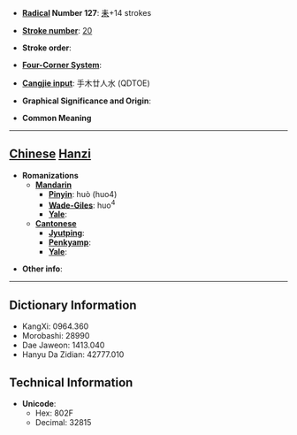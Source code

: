 * '''[[Wiktionary:Chinese radical index| Radical]] Number 127''': [[Wiktionary:Chinese radical index 耒|耒]]+14 strokes

* '''[[Wiktionary:Chinese total strokes index|Stroke number]]''': [[Wiktionary:Chinese total strokes index 20|20]]

* '''Stroke order''': 

* '''[[Wiktionary:Chinese four corner index|Four-Corner System]]''': 

* '''[[Wiktionary:Chinese Cangjie index|Cangjie input]]''': 手木廿人水 (QDTOE)

* '''Graphical Significance and Origin''': 

* '''Common Meaning'''

----

== [[Chinese]] [[Hanzi]] ==

* '''Romanizations'''
** '''[[Mandarin]]'''
*** '''[[Pinyin]]''': huò (huo4)
*** '''[[Wade-Giles]]''': huo<sup>4</sup>
*** '''[[Yale]]''': 
** '''[[Cantonese]]'''
*** '''[[Jyutping]]''':
*** '''[[Penkyamp]]''': 
*** '''[[Yale]]''': 

* '''Other info''': 

----

== Dictionary Information ==

* KangXi: 0964.360
* Morobashi: 28990
* Dae Jaweon: 1413.040
* Hanyu Da Zidian: 42777.010

== Technical Information ==

* '''Unicode''':
** Hex: 802F
** Decimal: 32815